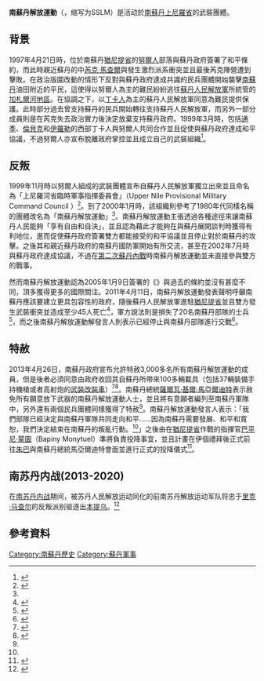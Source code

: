 {{Infobox War Faction
| name = 南蘇丹解放運動<br />South Sudan Liberation Movement
| war = [[第二次蘇丹內戰|第二次蘇丹內戰]]
| image = [[File:Flag_of_the_South_Sudan_Liberation_Movement.svg|300px]]<br />
| caption = 南蘇丹解放運動標誌
| leaders = [[彼得·加代特|彼得·加代特]]<br />
| clans = 
| active = 
| ideology = [[分离主义|分离主义]]<br />[[民族主义|民族主义]]
| headquarters = 
| area = {{SSD}}[[上尼羅省|上尼羅省]]
| strength = 
| partof = 
| previous = 
| next = 
| allies = 
| opponents = 
| battles = 
}}

'''南蘇丹解放運動'''（{{Lang-en|South Sudan Liberation Movement}}，缩写为SSLM）是活动於[[南蘇丹|南蘇丹]][[上尼羅省|上尼羅省]]的武裝團體。

== 背景 ==
1997年4月21日時，位於南蘇丹[[猶尼提省|猶尼提省]]的[[努爾人|努爾人]]部落與蘇丹政府簽署了和平條約，而此時親近蘇丹的{{Link-en|南蘇丹國防軍|South Sudan Defence Forces}}中[[芮克·馬查爾|芮克·馬查爾]]與{{Link-en|保利诺·马蒂普·涅亚尔|Paulino Matip Nhial}}發生激烈派系衝突並且最後芮克陣營遭到擊敗。在政治版圖改動的情形下反對與蘇丹政府達成共識的民兵團體開始襲擊[[南蘇丹|南蘇丹]]油田附近的平民，這使得以努爾人為主的難民紛紛逃往[[蘇丹人民解放軍|蘇丹人民解放軍]]所統管的[[加札爾河地區|加札爾河地區]]。在{{Link-en|蘇丹教會協會|Sudan Council of Churches}}協調之下，以[[丁卡人|丁卡人]]為主的蘇丹人民解放軍同意為難民提供保護。此時部分過去曾支持蘇丹的民兵開始轉往支持蘇丹人民解放軍，而另外一部分成員則是在芮克失去政治實力後決定放棄支持蘇丹政府。1999年3月時，包括[[通季|通季]]、[[倫貝克|倫貝克]]和[[伊羅勒|伊羅勒]]的西部丁卡人與努爾人共同合作並且促使與蘇丹政府達成和平協議，不過努爾人亦宣布脫離政府掌控並且成立自己的武裝組織<ref>{{Cite book | author = {{Link-en|道格拉斯·詹森|Douglas H. Johnson}} | title = The Root Causes of Sudan's Civil Wars, Updated to the Peace Agreement | location = 美國布盧明頓 | publisher = {{Link-en|印第安納大學出版社|Indiana University Press}} | date = 2003年1月2日 | pages = 第123頁至第125頁 | ISBN = 978-0253215840 | accessdate = 2013年5月3日 | url = http://books.google.com.tw/books?id=U-PuCbRr4tcC&printsec=frontcover&hl=zh-TW#v=onepage&q&f=false | language = en | quote =  | archive-date = 2016年3月10日 | archive-url = https://web.archive.org/web/20160310112104/https://books.google.com.tw/books?id=U-PuCbRr4tcC&printsec=frontcover&hl=zh-TW#v=onepage&q&f=false | dead-url = no }}</ref>。

== 反叛 ==
1999年11月時以努爾人組成的武裝團體宣布自蘇丹人民解放軍獨立出來並且命名為「上尼羅河省臨時軍事指揮委員會」（Upper Nile Provisional Military Command Council ）<ref name = "Wal Duany">{{Cite web |url= http://reliefweb.int/report/sudan/south-sudan-liberation-movement-press-announcement |title= South Sudan Liberation Movement Press Announcement |author= Wal Duany |date= 2000年1月31日 |publisher= {{Link-en|全球救援網|ReliefWeb}} |language= en |accessdate= 2013年5月3日 |quote=  |archive-date= 2015年4月11日 |archive-url= https://web.archive.org/web/20150411173226/http://reliefweb.int/report/sudan/south-sudan-liberation-movement-press-announcement |dead-url= no }}</ref>。到了2000年1月時，該組織則參考了1980年代同樣名稱的團體改名為「南蘇丹解放運動」<ref name = "Wal Duany"/>。南蘇丹解放運動主張透過各種途徑來讓南蘇丹人民能夠「享有自由和自決」，並且認為藉此才能夠在與蘇丹展開談判時獲得有利地位，進而促使蘇丹政府簽署雙方都能接受的和平協議並且停止對於南蘇丹的攻擊。之後其和親近蘇丹政府的南蘇丹國防軍開始有所交流，甚至在2002年7月時與蘇丹政府達成協議，不過在[[第二次蘇丹內戰|第二次蘇丹內戰]]時南蘇丹解放運動並未直接參與雙方的戰事。

然而南蘇丹解放運動認為2005年1月9日簽署的《{{Link-en|全面和平協定|Comprehensive Peace Agreement}}》與過去的條約並沒有甚麼不同，頂多獲得更多的國際關注。2011年4月11日，南蘇丹解放運動發表聲明呼籲南蘇丹應該要建立更具包容性的政府，隨後蘇丹人民解放軍進駐[[猶尼提省|猶尼提省]]並且雙方發生武裝衝突並造成至少45人死亡<ref>{{Cite web |url= http://www.bbc.co.uk/news/world-africa-13182109 |title= South Sudan clashes between army and militia kill 57 |author=  |date= 2011年4月24日 |publisher= [[英國廣播公司|英國廣播公司]] |language= en |accessdate= 2013年5月3日 |quote=  |archive-date= 2011年8月29日 |archive-url= https://web.archive.org/web/20110829164345/http://www.bbc.co.uk/news/world-africa-13182109 |dead-url= no }}</ref>，軍方說法則是損失了20名南蘇丹部隊的士兵<ref>{{Cite web |url= http://www.aljazeera.com/news/africa/2011/04/201142121938187853.html |title= Dozens killed in south Sudan clash |author=  |date= 2011年4月21日 |publisher= [[半島電視台|半島電視台]] |language= en |accessdate= 2013年5月3日 |quote=  |archive-date= 2012年10月17日 |archive-url= https://web.archive.org/web/20121017122301/http://www.aljazeera.com/news/africa/2011/04/201142121938187853.html |dead-url= no }}</ref>，而之後南蘇丹解放運動解發言人則表示已經停止與南蘇丹部隊進行交戰<ref>{{Cite web |url= http://www.bbc.co.uk/news/world-africa-14392330 |title= South Sudan's SSLA Unity State rebels 'cease fire' |author=  |date= 2011年8月3日 |publisher= [[英國廣播公司|英國廣播公司]] |language= en |accessdate= 2013年5月3日 |quote=  |archive-date= 2011年9月1日 |archive-url= https://web.archive.org/web/20110901205022/http://www.bbc.co.uk/news/world-africa-14392330 |dead-url= no }}</ref>。

== 特赦 ==
2013年4月26日，南蘇丹政府宣布允許特赦3,000多名所有南蘇丹解放運動的成員，但是後者必須同意由政府收回其自蘇丹所帶來100多輛載具（包括37輛裝備手持機槍或者高射炮的[[武裝改裝車|武裝改裝車]]）<ref name = "Hereward Holland">{{Cite web |url= http://uk.reuters.com/article/2013/04/26/uk-southsudan-rebels-idUKBRE93P14E20130426 |title= Thousands of South Sudanese rebels surrender after thaw with Sudan |author= Hereward Holland |date= 2013年4月26日 |publisher= [[路透社|路透社]] |language= en |accessdate= 2013年5月3日 |quote=  |archive-date= 2013年12月28日 |archive-url= https://web.archive.org/web/20131228043649/http://uk.reuters.com/article/2013/04/26/uk-southsudan-rebels-idUKBRE93P14E20130426 |dead-url= yes }}</ref><ref name = "英國廣播公司">{{Cite web |url= http://www.bbc.co.uk/news/world-africa-22316453 |title= South Sudan rebels: SSLA 'surrenders' |author=  |date= 2013年4月26日 |publisher= [[英國廣播公司|英國廣播公司]] |language= en |accessdate= 2013年5月3日 |quote=  |archive-date= 2013年4月30日 |archive-url= https://web.archive.org/web/20130430095101/http://www.bbc.co.uk/news/world-africa-22316453 |dead-url= no }}</ref>。南蘇丹總統[[薩爾瓦·基爾·馬亞爾迪特|薩爾瓦·基爾·馬亞爾迪特]]表示赦免所有願意放下武器的南蘇丹解放運動人士，並且將有意願者編列至南蘇丹軍隊中，另外還有兩個民兵團體同樣獲得了特赦<ref name = "英國廣播公司"/>。南蘇丹解放運動發言人表示：「我們部隊已經決定與南蘇丹軍隊共同走向和平……因為南蘇丹需要發展、和平和寬恕，我們決定結束在南蘇丹的叛亂行動。<ref name = "Hereward Holland"/>」之後由在[[猶尼提省|猶尼提省]]作戰的指揮官[[巴平尼·蒙圖|巴平尼·蒙圖]]（Bapiny Monytuel）準將負責投降事宜，並且計畫在伊個禮拜後正式前往[[朱巴|朱巴]]與南蘇丹總統馬亞爾迪特會面並進行正式的投降儀式<ref>{{Cite web |url= http://www.voanews.com/content/south-sudan-rebels-surrender-in-amnesty-deal/1649391.html |title= South Sudan Rebels Surrender in Amnesty Deal |author= Bonifacio Taban |date= 2013年4月26日 |publisher= [[美國之音|美國之音]] |language= en |accessdate= 2013年5月3日 |quote=  |archive-url= https://web.archive.org/web/20130502034535/http://www.voanews.com/content/south-sudan-rebels-surrender-in-amnesty-deal/1649391.html |archive-date= 2013年5月2日 |dead-url= yes }}</ref>。

==南苏丹内战(2013-2020)==
在[[南苏丹内战|南苏丹内战]]期间，被苏丹人民解放运动同化的前南苏丹解放运动军队将忠于[[里克·马查尔|里克·马查尔]]的反叛派别驱逐出[[本提乌|本提乌]]。<ref name="st bentiu">{{cite news|title=Ex-rebels issue three-day ultimatum for surrender of dissident Unity state commander|url=http://www.sudantribune.com/spip.php?article49286|accessdate=4 January 2014|newspaper=Sudan Tribune|date=December 22, 2013|archive-date=2017-01-18|archive-url=https://web.archive.org/web/20170118052457/http://www.sudantribune.com/spip.php?article49286|dead-url=no}}</ref>

== 參考資料 ==
{{Reflist|2}}

[[Category:南蘇丹歷史|Category:南蘇丹歷史]]
[[Category:蘇丹軍事|Category:蘇丹軍事]]